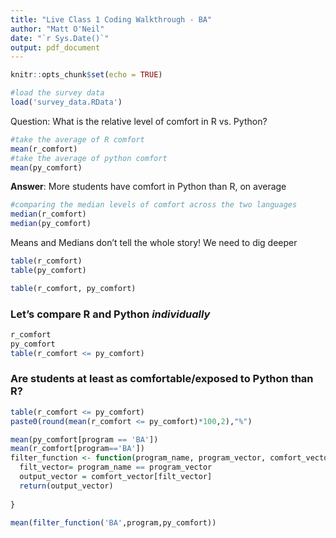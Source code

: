 ```yaml
---
title: "Live Class 1 Coding Walkthrough - BA"
author: "Matt O'Neil"
date: "`r Sys.Date()`"
output: pdf_document
---
```


```r
knitr::opts_chunk$set(echo = TRUE)

#load the survey data
load('survey_data.RData')
```

Question: What is the relative level of comfort in R vs. Python?

```r
#take the average of R comfort
mean(r_comfort)
#take the average of python comfort
mean(py_comfort)
```
**Answer**: More students have comfort in Python than R, on average

```r
#comparing the median levels of comfort across the two languages
median(r_comfort)
median(py_comfort)
```
Means and Medians don't tell the whole story! We need to dig deeper
```r
table(r_comfort)
table(py_comfort)

table(r_comfort, py_comfort)
```

### Let's compare R and Python *individually*

```r
r_comfort
py_comfort
table(r_comfort <= py_comfort)
```

### Are students at least as comfortable/exposed to Python than R?
```r
table(r_comfort <= py_comfort)
paste0(round(mean(r_comfort <= py_comfort)*100,2),"%")
```

```r
mean(py_comfort[program == 'BA'])
mean(r_comfort[program=='BA'])
filter_function <- function(program_name, program_vector, comfort_vector){
  filt_vector= program_name == program_vector
  output_vector = comfort_vector[filt_vector]
  return(output_vector)
  
}

mean(filter_function('BA',program,py_comfort))
```
